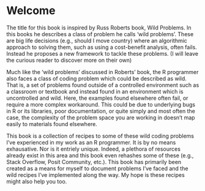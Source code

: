 # Welcome {.unnumbered}

The title for this book is inspired by Russ Roberts book, Wild Problems. In this
books he describes a class of problem he calls 'wild problems'. These are
big life decisions (e.g., should I move country) where an algorithmic approach to
solving them, such as using a cost-benefit analysis, often fails. Instead he
proposes a new framework to tackle these problems. (I will leave the curious
reader to discover more on their own)

Much like the 'wild problems' discussed in Roberts' book, the R programmer
also faces a class of coding problem which could be described as wild. That is,
a set of problems found outside of a controlled environment such as a classroom
or textbook and instead found in an environment which is uncontrolled and wild.
Here, the examples found elsewhere often fail, or require a more complex
workaround. This could be due to underlying bugs in R or its libraries, poor
documentation, or quite simply and most often the case, the complexity of the
problem space you are working in doesn't map easily to materials found
elsewhere.

This book is a collection of recipes to some of these wild coding problems
I've experienced in my work as an R programmer. It is by no means exhausative.
Nor is it entriely unique. Indeed, a plethora of resources already exist in this
area and this book even rehashes some of these (e.g., Stack Overflow, Posit
Community, etc.). This book has primarily been created as a means for myself to 
document problems I've faced and the wild recipes I've implemented along the 
way. My hope is these recipes might also help you too.
